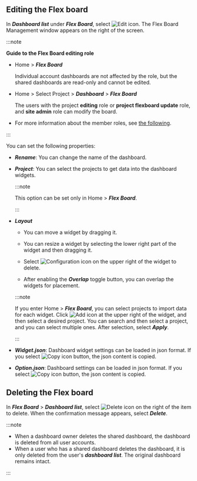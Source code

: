 ## Editing the Flex board

In **_Dashboard list_** under **_Flex Board_**, select ![Edit icon](/img/ico-edit.svg). The Flex Board Management window appears on the right of the screen.

:::note

**Guide to the Flex Board editing role**

-   Home > **_Flex Board_**

    Individual account dashboards are not affected by the role, but the shared dashboards are read-only and cannot be edited. 

-   Home > Select Project > **_Dashboard_** > **_Flex Board_**

    The users with the project **editing** role or **project flexboard update** role, and **site admin** role can modify the board.

-   For more information about the member roles, see [the following](../project/project-structure#member-auth).

:::

<ImgLang img='flexboard-manage.png' desc='Flex board management' />

You can set the following properties:

-   **_Rename_**: You can change the name of the dashboard.

-   **_Project_**: You can select the projects to get data into the dashboard widgets.

    :::note

    This option can be set only in Home > **_Flex Board_**.

    :::

-   **_Layout_**

    -   You can move a widget by dragging it.

    -   You can resize a widget by selecting the lower right part of the widget and then dragging it.

    -   Select ![Configuration icon](/img/ico-trash.svg) on the upper right of the widget to delete.

    -   After enabling the **_Overlap_** toggle button, you can overlap the widgets for placement.

    :::note

    If you enter Home > **_Flex Board_**, you can select projects to import data for each widget. Click ![Add icon](/img/ico-add.svg) at the upper right of the widget, and then select a desired project. You can search and then select a project, and you can select multiple ones. After selection, select **_Apply_**.

    :::

-   **_Widget.json_**: Dashboard widget settings can be loaded in json format. If you select ![Copy icon](/img/ico-copy.svg) button, the json content is copied.

-   **_Option.json_**: Dashboard settings can be loaded in json format. If you select ![Copy icon](/img/ico-copy.svg) button, the json content is copied.

## Deleting the Flex board

In **_Flex Board_** > **_Dashboard list_**, select ![Delete icon](/img/ico-trash.svg) on the right of the item to delete. When the confirmation message appears, select **_Delete_**.

:::note

-   When a dashboard owner deletes the shared dashboard, the dashboard is deleted from all user accounts.
-   When a user who has a shared dashboard deletes the dashboard, it is only deleted from the user's **_dashboard list_**. The original dashboard remains intact.

:::
